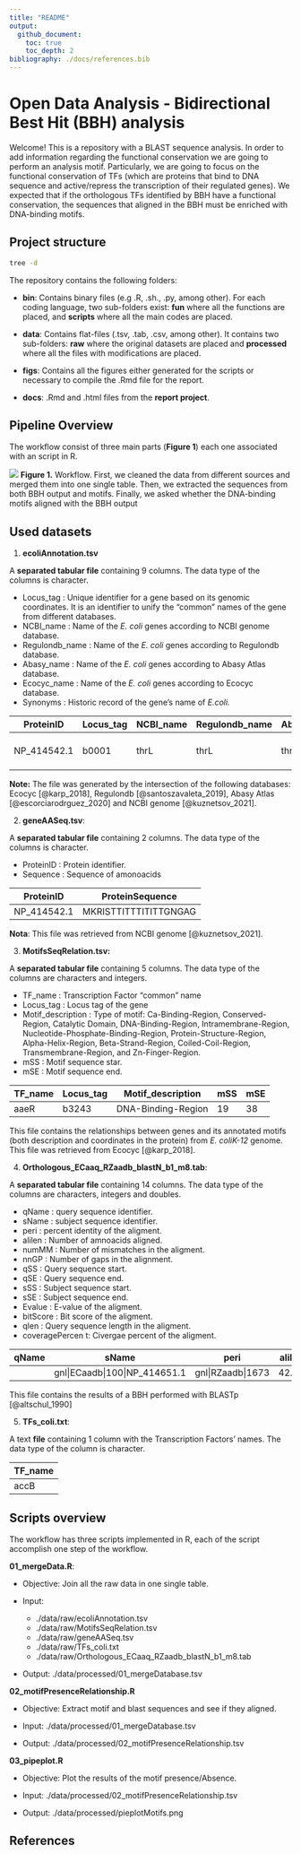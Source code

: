 ```yaml
---
title: "README"
output: 
  github_document:
    toc: true
    toc_depth: 2
bibliography: ./docs/references.bib
---
```


<span style="color:#035eab;">

# Open Data Analysis - Bidirectional Best Hit (BBH) analysis

</span>

<div align="justify">

Welcome! This is a repository with a BLAST sequence analysis. In order to add information regarding the functional conservation we are going to perform an analysis motif. Particularly, we are going to focus on the functional conservation of TFs (which are proteins that bind to DNA sequence and active/repress the transcription of their regulated genes). We expected that if the orthologous TFs identified by BBH have a functional conservation, the sequences that aligned in the BBH must be enriched with DNA-binding motifs.

</div>

<span style="color:#035eab;">

## Project structure

</span>

```bash
tree -d
```


The repository contains the following folders:

-   **bin**: Contains binary files (e.g .R, .sh., .py, among other). For
    each coding language, two sub-folders exist: **fun** where all the
    functions are placed, and **scripts** where all the main codes are
    placed.

-   **data**: Contains flat-files (.tsv, .tab, .csv, among other). It
    contains two sub-folders: **raw** where the original datasets are
    placed and **processed** where all the files with modifications are
    placed.

-   **figs**: Contains all the figures either generated for the scripts
    or necessary to compile the .Rmd file for the report.
    
-   **docs**: .Rmd and .html files from the **report project**.

<span style="color:#035eab;">

## Pipeline Overview

</span>

\nbsp

<div align="justify">

The workflow consist of three main parts (**Figure 1**) each one associated with an script in R.


![](./figs/framework.png)
**Figure 1.** Workflow. First, we cleaned the data from different sources and merged them into one single table. Then, we extracted the sequences from both BBH output and motifs. Finally, we asked whether the DNA-binding motifs aligned with the BBH output

</div>

\nbsp

<span style="color:#035eab;">

## Used datasets

</span>

1.  **ecoliAnnotation.tsv**

A **separated tabular file** containing 9 columns. The data type of the
columns is character.

-   Locus_tag <chr>: Unique identifier for a gene based on its genomic
    coordinates. It is an identifier to unify the "common" names of the
    gene from different databases.
-   NCBI_name <chr>: Name of the *E. coli* genes according to NCBI
    genome database.
-   Regulondb_name <chr>: Name of the *E. coli* genes according to
    Regulondb database.
-   Abasy_name <chr>: Name of the *E. coli* genes according to Abasy
    Atlas database.
-   Ecocyc_name <chr>: Name of the *E. coli* genes according to Ecocyc
    database.
-   Synonyms <chr>: Historic record of the gene's name of *E.coli.*

| ProteinID   | Locus_tag | NCBI_name | Regulondb_name | Abasy_name | Ecocyc_name | Synonyms     | RegulondbID               | EC_product |
|--------|--------|--------|--------|--------|--------|--------|--------|--------|
| NP_414542.1 | b0001     | thrL      | thrL           | thrL       | thrL        | ECK120001251 | thr operon leader peptide |            |

**Note:** The file was generated by the intersection of the following databases: Ecocyc [@karp_2018], Regulondb [@santoszavaleta_2019], Abasy Atlas [@escorciarodrguez_2020] and NCBI genome [@kuznetsov_2021].

2.  **geneAASeq.tsv**:

A **separated tabular file** containing 2 columns. The data type of the columns is character.

-   ProteinID <chr>: Protein identifier.
-   Sequence <chr>: Sequence of amonoacids

| ProteinID   | ProteinSequence       |
|-------------|-----------------------|
| NP_414542.1 | MKRISTTITTTITITTGNGAG |

**Nota**: This file was retrieved from NCBI genome [@kuznetsov_2021].

3.  **MotifsSeqRelation.tsv:**

A **separated tabular file** containing 5 columns. The data type of the columns are characters and integers.

<div align="justify">

-   TF_name <chr>: Transcription Factor "common" name
-   Locus_tag <chr>: Locus tag of the gene
-   Motif_description <chr>: Type of motif: Ca-Binding-Region, Conserved-Region, Catalytic Domain, DNA-Binding-Region, Intramembrane-Region,            Nucleotide-Phosphate-Binding-Region, Protein-Structure-Region, Alpha-Helix-Region, Beta-Strand-Region, Coiled-Coil-Region, Transmembrane-Region, and Zn-Finger-Region.
-   mSS <int>: Motif sequence star.
-   mSE <int>: Motif sequence end.

</div>

\nbsp

| TF_name | Locus_tag | Motif_description  | mSS | mSE |
|---------|-----------|--------------------|-----|-----|
| aaeR    | b3243     | DNA-Binding-Region | 19  | 38  |

\nbsp

This file contains the relationships between genes and its annotated motifs (both description and coordinates in the protein) from *E. coliK-12* genome. This file was retrieved from Ecocyc [@karp_2018].

4.  **Orthologous_ECaaq_RZaadb_blastN_b1_m8.tab**:

A **separated tabular file** containing 14 columns. The data type of the columns are characters, integers and doubles.

-   qName <chr>: query sequence identifier.
-   sName <chr>: subject sequence identifier.
-   peri <dbl>: percent identity of the aligment.
-   alilen <int>: Number of amnoacids aligned.
-   numMM <int>: Number of mismatches in the aligment.
-   nnGP <int>: Number of gaps in the alignment.
-   qSS <int>: Query sequence start.
-   qSE <int>: Query sequence end.
-   sSS <int>: Subject sequence start.
-   sSE <int>: Subject sequence end.
-   Evalue <dbl>: E-value of the aligment.
-   bitScore <dbl>: Bit score of the aligment.
-   qlen <int>: Query sequence length in the aligment.
-   coveragePercen t<dbl>: Civergae percent of the aligment.

\nbsp

| qName                         | sName             | peri  | alilen | numMM | nnGP | qSS | qSE | sSS | sSE | Evalue | bitScore | qlen | coveragePercent  |
|-----|-----|-----|-----|-----|-----|-----|-----|-----|-----|-----|-----|-----|-----|
|     | gnl\|ECaadb\|100\|NP_414651.1 | gnl\|RZaadb\|1673 | 42.28 | 272    | 150   | 4    | 27  | 296 | 15  | 281 | 2e-50  | 166      | 297  | 90.5723905723906 |

This file contains the results of a BBH performed with BLASTp
[@altschul_1990]

5.  **TFs_coli.txt**:

A text **file** containing 1 column with the Transcription Factors' names. The data type of the column is character.

\nbsp

| TF_name |
|---------|
| accB    |

\nbsp

<span style="color:#035eab;">

## Scripts overview

</span>

The workflow has three scripts implemented in R, each of the script
accomplish one step of the workflow.

**01_mergeData.R**:

-   Objective: Join all the raw data in one single table.

-   Input:

    -   ./data/raw/ecoliAnnotation.tsv
    -   ./data/raw/MotifsSeqRelation.tsv
    -   ./data/raw/geneAASeq.tsv
    -   ./data/raw/TFs_coli.txt
    -   ./data/raw/Orthologous_ECaaq_RZaadb_blastN_b1_m8.tab

-   Output: ./data/processed/01_mergeDatabase.tsv

\nbsp

**02_motifPresenceRelationship.R**

-   Objective: Extract motif and blast sequences and see if they
    aligned.

-   Input: ./data/processed/01_mergeDatabase.tsv

-   Output: ./data/processed/02_motifPresenceRelationship.tsv

**03_pipeplot.R**

-   Objective: Plot the results of the motif presence/Absence.

-   Input: ./data/processed/02_motifPresenceRelationship.tsv

-   Output: ./data/processed/pieplotMotifs.png

<span style="color:#035eab;">

## References

</span>
